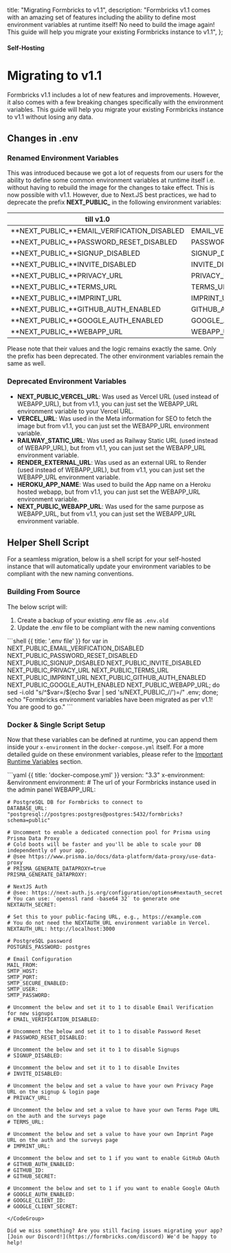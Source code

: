   title: "Migrating Formbricks to v1.1",
  description:
    "Formbricks v1.1 comes with an amazing set of features including the ability to define most environment variables at runtime itself! No need to build the image again! This guide will help you migrate your existing Formbricks instance to v1.1",
};

#### Self-Hosting

# Migrating to v1.1

Formbricks v1.1 includes a lot of new features and improvements. However, it also comes with a few breaking changes specifically with the environment variables. This guide will help you migrate your existing Formbricks instance to v1.1 without losing any data.

## Changes in .env

### Renamed Environment Variables
This was introduced because we got a lot of requests from our users for the ability to define some common environment variables at runtime itself i.e. without having to rebuild the image for the changes to take effect.
This is now possible with v1.1. However, due to Next.JS best practices, we had to deprecate the prefix **NEXT_PUBLIC_** in the following environment variables:

| till v1.0                                   | v1.1                        |
| ------------------------------------------- | --------------------------- |
| **NEXT_PUBLIC_**EMAIL_VERIFICATION_DISABLED | EMAIL_VERIFICATION_DISABLED |
| **NEXT_PUBLIC_**PASSWORD_RESET_DISABLED     | PASSWORD_RESET_DISABLED     |
| **NEXT_PUBLIC_**SIGNUP_DISABLED             | SIGNUP_DISABLED             |
| **NEXT_PUBLIC_**INVITE_DISABLED             | INVITE_DISABLED             |
| **NEXT_PUBLIC_**PRIVACY_URL                 | PRIVACY_URL                 |
| **NEXT_PUBLIC_**TERMS_URL                   | TERMS_URL                   |
| **NEXT_PUBLIC_**IMPRINT_URL                 | IMPRINT_URL                 |
| **NEXT_PUBLIC_**GITHUB_AUTH_ENABLED         | GITHUB_AUTH_ENABLED         |
| **NEXT_PUBLIC_**GOOGLE_AUTH_ENABLED         | GOOGLE_AUTH_ENABLED         |
| **NEXT_PUBLIC_**WEBAPP_URL                  | WEBAPP_URL                  |

<Note>
Please note that their values and the logic remains exactly the same. Only the prefix has been deprecated. The other environment variables remain the same as well.
</Note>

### Deprecated Environment Variables

- **NEXT_PUBLIC_VERCEL_URL**: Was used as Vercel URL (used instead of WEBAPP_URL), but from v1.1, you can just set the WEBAPP_URL environment variable to your Vercel URL.
- **VERCEL_URL**: Was used in the Meta information for SEO to fetch the image but from v1.1, you can just set the WEBAPP_URL environment variable.
- **RAILWAY_STATIC_URL**: Was used as Railway Static URL (used instead of WEBAPP_URL), but from v1.1, you can just set the WEBAPP_URL environment variable.
- **RENDER_EXTERNAL_URL**: Was used as an external URL to Render (used instead of WEBAPP_URL), but from v1.1, you can just set the WEBAPP_URL environment variable.
- **HEROKU_APP_NAME**: Was used to build the App name on a Heroku hosted webapp, but from v1.1, you can just set the WEBAPP_URL environment variable.
- **NEXT_PUBLIC_WEBAPP_URL**: Was used for the same purpose as WEBAPP_URL, but from v1.1, you can just set the WEBAPP_URL environment variable.

## Helper Shell Script
For a seamless migration, below is a shell script for your self-hosted instance that will automatically update your environment variables to be compliant with the new naming conventions.

### Building From Source
The below script will:
1. Create a backup of your existing .env file as `.env.old`
2. Update the .env file to be compliant with the new naming conventions

<CodeGroup title="Run the below in your terminal in the directory of your .env">
```shell {{ title: '.env file' }}
for var in NEXT_PUBLIC_EMAIL_VERIFICATION_DISABLED NEXT_PUBLIC_PASSWORD_RESET_DISABLED NEXT_PUBLIC_SIGNUP_DISABLED NEXT_PUBLIC_INVITE_DISABLED NEXT_PUBLIC_PRIVACY_URL NEXT_PUBLIC_TERMS_URL NEXT_PUBLIC_IMPRINT_URL NEXT_PUBLIC_GITHUB_AUTH_ENABLED NEXT_PUBLIC_GOOGLE_AUTH_ENABLED NEXT_PUBLIC_WEBAPP_URL; do sed -i.old "s/^$var=/$(echo $var | sed 's/NEXT_PUBLIC_//')=/" .env; done; echo "Formbricks environment variables have been migrated as per v1.1! You are good to go."
```
</CodeGroup>


### Docker & Single Script Setup

Now that these variables can be defined at runtime, you can append them inside your `x-environment` in the `docker-compose.yml` itself.
For a more detailed guide on these environment variables, please refer to the [Important Runtime Variables](/docs/self-hosting/from-source#important-run-time-variables) section.

<CodeGroup title="docker-compose.yml">
```yaml {{ title: 'docker-compose.yml' }}
version: "3.3"
x-environment: &environment
  environment:
    # The url of your Formbricks instance used in the admin panel
    WEBAPP_URL:

    # PostgreSQL DB for Formbricks to connect to
    DATABASE_URL: "postgresql://postgres:postgres@postgres:5432/formbricks?schema=public"

    # Uncomment to enable a dedicated connection pool for Prisma using Prisma Data Proxy
    # Cold boots will be faster and you'll be able to scale your DB independently of your app.
    # @see https://www.prisma.io/docs/data-platform/data-proxy/use-data-proxy
    # PRISMA_GENERATE_DATAPROXY=true
    PRISMA_GENERATE_DATAPROXY:

    # NextJS Auth
    # @see: https://next-auth.js.org/configuration/options#nextauth_secret
    # You can use: `openssl rand -base64 32` to generate one
    NEXTAUTH_SECRET:

    # Set this to your public-facing URL, e.g., https://example.com
    # You do not need the NEXTAUTH_URL environment variable in Vercel.
    NEXTAUTH_URL: http://localhost:3000

    # PostgreSQL password
    POSTGRES_PASSWORD: postgres

    # Email Configuration
    MAIL_FROM:
    SMTP_HOST:
    SMTP_PORT:
    SMTP_SECURE_ENABLED:
    SMTP_USER:
    SMTP_PASSWORD:

    # Uncomment the below and set it to 1 to disable Email Verification for new signups
    # EMAIL_VERIFICATION_DISABLED:

    # Uncomment the below and set it to 1 to disable Password Reset
    # PASSWORD_RESET_DISABLED:

    # Uncomment the below and set it to 1 to disable Signups
    # SIGNUP_DISABLED:

    # Uncomment the below and set it to 1 to disable Invites
    # INVITE_DISABLED:

    # Uncomment the below and set a value to have your own Privacy Page URL on the signup & login page
    # PRIVACY_URL:

    # Uncomment the below and set a value to have your own Terms Page URL on the auth and the surveys page
    # TERMS_URL:

    # Uncomment the below and set a value to have your own Imprint Page URL on the auth and the surveys page
    # IMPRINT_URL:

    # Uncomment the below and set to 1 if you want to enable GitHub OAuth
    # GITHUB_AUTH_ENABLED:
    # GITHUB_ID: 
    # GITHUB_SECRET:

    # Uncomment the below and set to 1 if you want to enable Google OAuth
    # GOOGLE_AUTH_ENABLED:
    # GOOGLE_CLIENT_ID:
    # GOOGLE_CLIENT_SECRET:

```
</CodeGroup>

Did we miss something? Are you still facing issues migrating your app? [Join our Discord!](https://formbricks.com/discord) We'd be happy to help!